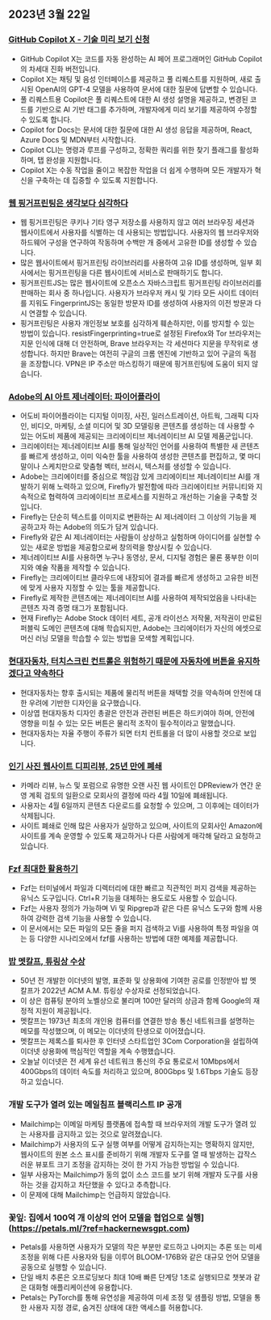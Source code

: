 

<CallToAction />

<Steps>

## 2023년 3월 22일

### [GitHub Copilot X - 기술 미리 보기 신청](https://github.blog/2023-03-22-github-copilot-x-the-ai-powered-developer-experience/?ref=hackernewsgpt.com)

- GitHub Copilot X는 코드를 자동 완성하는 AI 페어 프로그래머인 GitHub Copilot의 차세대 진화 버전입니다.
- Copilot X는 채팅 및 음성 인터페이스를 제공하고 풀 리퀘스트를 지원하며, 새로 출시된 OpenAI의 GPT-4 모델을 사용하여 문서에 대한 질문에 답변할 수 있습니다.
- 풀 리퀘스트용 Copilot은 풀 리퀘스트에 대한 AI 생성 설명을 제공하고, 변경된 코드를 기반으로 AI 기반 태그를 추가하며, 개발자에게 미리 보기를 제공하여 수정할 수 있도록 합니다.
- Copilot for Docs는 문서에 대한 질문에 대한 AI 생성 응답을 제공하며, React, Azure Docs 및 MDN부터 시작합니다.
- Copilot CLI는 명령과 루프를 구성하고, 정확한 쿼리를 위한 찾기 플래그를 활성화하며, 탭 완성을 지원합니다.
- Copilot X는 수동 작업을 줄이고 복잡한 작업을 더 쉽게 수행하며 모든 개발자가 혁신을 구축하는 데 집중할 수 있도록 지원합니다.

### [웹 핑거프린팅은 생각보다 심각하다](https://www.bitestring.com/posts/2023-03-19-web-fingerprinting-is-worse-than-I-thought.html?ref=hackernewsgpt.com)

- 웹 핑거프린팅은 쿠키나 기타 영구 저장소를 사용하지 않고 여러 브라우징 세션과 웹사이트에서 사용자를 식별하는 데 사용되는 방법입니다. 사용자의 웹 브라우저와 하드웨어 구성을 연구하여 작동하며 수백만 개 중에서 고유한 ID를 생성할 수 있습니다.
- 많은 웹사이트에서 핑거프린팅 라이브러리를 사용하여 고유 ID를 생성하며, 일부 회사에서는 핑거프린팅을 다른 웹사이트에 서비스로 판매하기도 합니다.
- 핑거프린트JS는 많은 웹사이트에 오픈소스 자바스크립트 핑거프린팅 라이브러리를 판매하는 회사 중 하나입니다. 사용자가 브라우저 캐시 및 기타 모든 사이트 데이터를 지워도 FingerprintJS는 동일한 방문자 ID를 생성하여 사용자의 이전 방문과 다시 연결할 수 있습니다.
- 핑거프린팅은 사용자 개인정보 보호를 심각하게 훼손하지만, 이를 방지할 수 있는 방법이 있습니다. resistFingerprinting=true로 설정된 Firefox와 Tor 브라우저는 지문 인식에 대해 더 안전하며, Brave 브라우저는 각 세션마다 지문을 무작위로 생성합니다. 하지만 Brave는 여전히 구글의 크롬 엔진에 기반하고 있어 구글의 독점을 조장합니다. VPN은 IP 주소만 마스킹하기 때문에 핑거프린팅에 도움이 되지 않습니다.

### [Adobe의 AI 아트 제너레이터: 파이어플라이](https://www.adobe.com/sensei/generative-ai/firefly.html?ref=hackernewsgpt.com)

- 어도비 파이어플라이는 디지털 이미징, 사진, 일러스트레이션, 아트웍, 그래픽 디자인, 비디오, 마케팅, 소셜 미디어 및 3D 모델링용 콘텐츠를 생성하는 데 사용할 수 있는 어도비 제품에 제공되는 크리에이티브 제너레이티브 AI 모델 제품군입니다.
- 크리에이터는 제너레이티브 AI를 통해 일상적인 언어를 사용하여 특별한 새 콘텐츠를 빠르게 생성하고, 이미 익숙한 툴을 사용하여 생성한 콘텐츠를 편집하고, 몇 마디 말이나 스케치만으로 맞춤형 벡터, 브러시, 텍스처를 생성할 수 있습니다.
- Adobe는 크리에이터를 중심으로 책임감 있게 크리에이티브 제너레이티브 AI를 개발하기 위해 노력하고 있으며, Firefly가 발전함에 따라 크리에이티브 커뮤니티와 지속적으로 협력하여 크리에이티브 프로세스를 지원하고 개선하는 기술을 구축할 것입니다.
- Firefly는 단순히 텍스트를 이미지로 변환하는 AI 제너레이터 그 이상의 기능을 제공하고자 하는 Adobe의 의도가 담겨 있습니다.
- Firefly와 같은 AI 제너레이터는 사람들이 상상하고 실험하며 아이디어를 실현할 수 있는 새로운 방법을 제공함으로써 창의력을 향상시킬 수 있습니다.
- 제너레이티브 AI를 사용하면 누구나 동영상, 문서, 디지털 경험은 물론 풍부한 이미지와 예술 작품을 제작할 수 있습니다.
- Firefly는 크리에이티브 클라우드에 내장되어 결과를 빠르게 생성하고 고유한 비전에 맞게 사용자 지정할 수 있는 툴을 제공합니다.
- Firefly로 제작한 콘텐츠에는 제너레이티브 AI를 사용하여 제작되었음을 나타내는 콘텐츠 자격 증명 태그가 포함됩니다.
- 현재 Firefly는 Adobe Stock 데이터 세트, 공개 라이선스 저작물, 저작권이 만료된 퍼블릭 도메인 콘텐츠에 대해 학습되지만, Adobe는 크리에이터가 자신의 에셋으로 머신 러닝 모델을 학습할 수 있는 방법을 모색할 계획입니다.

### [현대자동차, 터치스크린 컨트롤은 위험하기 때문에 자동차에 버튼을 유지하겠다고 약속하다](https://www.thedrive.com/news/hyundai-promises-to-keep-buttons-in-cars-because-touchscreen-controls-are-dangerous?ref=hackernewsgpt.com)

- 현대자동차는 향후 출시되는 제품에 물리적 버튼을 채택할 것을 약속하며 안전에 대한 우려에 기반한 디자인을 요구했습니다.
- 이상엽 현대자동차 디자인 총괄은 안전과 관련된 버튼은 하드키여야 하며, 안전에 영향을 미칠 수 있는 모든 버튼은 물리적 조작이 필수적이라고 말했습니다.
- 현대자동차는 자율 주행이 주류가 되면 터치 컨트롤을 더 많이 사용할 것으로 보입니다.

### [인기 사진 웹사이트 디피리뷰, 25년 만에 폐쇄](https://www.dpreview.com/news/5901145460/dpreview-com-to-close?ref=hackernewsgpt.com)

- 카메라 리뷰, 뉴스 및 포럼으로 유명한 오랜 사진 웹 사이트인 DPReview가 연간 운영 계획 검토의 일환으로 모회사의 결정에 따라 4월 10일에 폐쇄됩니다.
- 사용자는 4월 6일까지 콘텐츠 다운로드를 요청할 수 있으며, 그 이후에는 데이터가 삭제됩니다.
- 사이트 폐쇄로 인해 많은 사용자가 실망하고 있으며, 사이트의 모회사인 Amazon에 사이트를 계속 운영할 수 있도록 재고하거나 다른 사람에게 매각해 달라고 요청하고 있습니다.

### [Fzf 최대한 활용하기](https://andrew-quinn.me/fzf/?ref=hackernewsgpt.com)

- Fzf는 터미널에서 파일과 디렉터리에 대한 빠르고 직관적인 퍼지 검색을 제공하는 유닉스 도구입니다. Ctrl+R 기능을 대체하는 용도로도 사용할 수 있습니다.
- Fzf는 사용자 정의가 가능하며 Vi 및 Ripgrep과 같은 다른 유닉스 도구와 함께 사용하여 강력한 검색 기능을 사용할 수 있습니다.
- 이 문서에서는 모든 파일의 모든 줄을 퍼지 검색하고 Vi를 사용하여 특정 파일을 여는 등 다양한 시나리오에서 fzf를 사용하는 방법에 대한 예제를 제공합니다.

### [밥 멧칼프, 튜링상 수상](https://amturing.acm.org/?2023=&ref=hackernewsgpt.com)

- 50년 전 개발한 이더넷의 발명, 표준화 및 상용화에 기여한 공로를 인정받아 밥 멧칼프가 2022년 ACM A.M. 튜링상 수상자로 선정되었습니다.
- 이 상은 컴퓨팅 분야의 노벨상으로 불리며 100만 달러의 상금과 함께 Google의 재정적 지원이 제공됩니다.
- 멧칼프는 1973년 최초의 개인용 컴퓨터를 연결한 방송 통신 네트워크를 설명하는 메모를 작성했으며, 이 메모는 이더넷의 탄생으로 이어졌습니다.
- 멧칼프는 제록스를 퇴사한 후 인터넷 스타트업인 3Com Corporation을 설립하여 이더넷 상용화에 핵심적인 역할을 계속 수행했습니다.
- 오늘날 이더넷은 전 세계 유선 네트워크 통신의 주요 통로로서 10Mbps에서 400Gbps의 데이터 속도를 처리하고 있으며, 800Gbps 및 1.6Tbps 기술도 등장하고 있습니다.

### 개발 도구가 열려 있는 메일침프 블랙리스트 IP 공개

- Mailchimp는 이메일 마케팅 플랫폼에 접속할 때 브라우저의 개발 도구가 열려 있는 사용자를 금지하고 있는 것으로 알려졌습니다.
- Mailchimp가 사용자의 도구 실행 여부를 어떻게 감지하는지는 명확하지 않지만, 웹사이트의 원본 소스 표시를 준비하기 위해 개발자 도구를 열 때 발생하는 갑작스러운 뷰포트 크기 조정을 감지하는 것이 한 가지 가능한 방법일 수 있습니다.
- 일부 사용자는 Mailchimp가 동의 없이 소스 코드를 보기 위해 개발자 도구를 사용하는 것을 감지하고 차단했을 수 있다고 추측합니다.
- 이 문제에 대해 Mailchimp는 언급하지 않았습니다.

### 꽃잎: 집에서 100억 개 이상의 언어 모델을 협업으로 실행](https://petals.ml/?ref=hackernewsgpt.com)

- Petals를 사용하면 사용자가 모델의 작은 부분만 로드하고 나머지는 추론 또는 미세 조정을 위해 다른 사용자와 팀을 이루어 BLOOM-176B와 같은 대규모 언어 모델을 공동으로 실행할 수 있습니다.
- 단일 배치 추론은 오프로딩보다 최대 10배 빠른 단계당 1초로 실행되므로 챗봇과 같은 대화형 애플리케이션에 유용합니다.
- Petals는 PyTorch를 통해 유연성을 제공하여 미세 조정 및 샘플링 방법, 모델을 통한 사용자 지정 경로, 숨겨진 상태에 대한 액세스를 허용합니다.

</Steps>
